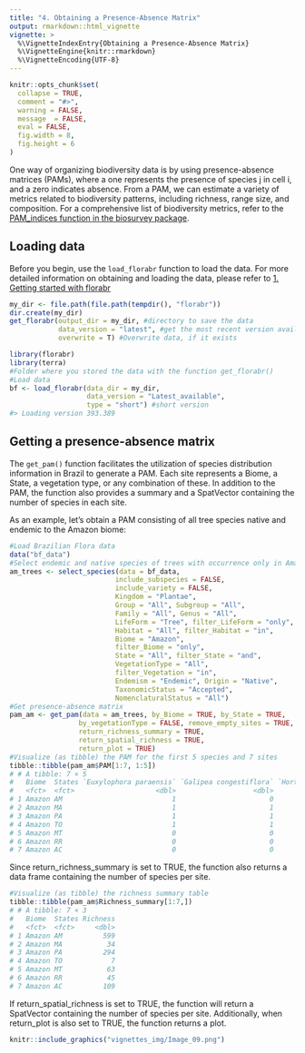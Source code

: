---
title: "4. Obtaining a Presence-Absence Matrix"
output: rmarkdown::html_vignette
vignette: >
  %\VignetteIndexEntry{Obtaining a Presence-Absence Matrix}
  %\VignetteEngine{knitr::rmarkdown}
  %\VignetteEncoding{UTF-8}
---

```{r, include = FALSE}
knitr::opts_chunk$set(
  collapse = TRUE,
  comment = "#>",
  warning = FALSE,
  message  = FALSE,
  eval = FALSE,
  fig.width = 8,
  fig.height = 6
)
```

One way of organizing biodiversity data is by using presence-absence matrices (PAMs), where a one represents the presence of species j in cell i, and a zero indicates absence. From a PAM, we can estimate a variety of metrics related to biodiversity patterns, including richness, range size, and composition. For a comprehensive list of biodiversity metrics, refer to the [PAM_indices function in the biosurvey package](https://claununez.github.io/biosurvey/reference/PAM_indices.html).

## Loading data
Before you begin, use the `load_florabr` function to load the data. For more detailed information on obtaining and loading the data, please refer to [1. Getting started with florabr](getting_started.html)

```{r Get data, results='hide', message=FALSE, warning=FALSE, echo=FALSE}
my_dir <- file.path(file.path(tempdir(), "florabr"))
dir.create(my_dir)
get_florabr(output_dir = my_dir, #directory to save the data
            data_version = "latest", #get the most recent version available
            overwrite = T) #Overwrite data, if it exists
```

```{r, message=FALSE, warning=F}
library(florabr)
library(terra)
#Folder where you stored the data with the function get_florabr()
#Load data
bf <- load_florabr(data_dir = my_dir,
                   data_version = "Latest_available",
                   type = "short") #short version
#> Loading version 393.389
```

## Getting a presence-absence matrix

The `get_pam()` function facilitates the utilization of species distribution information in Brazil to generate a PAM. Each site represents a Biome, a State, a vegetation type, or any combination of these. In addition to the PAM, the function also provides a summary and a SpatVector containing the number of species in each site.

As an example, let's obtain a PAM consisting of all tree species native and endemic to the Amazon biome:
```{r}
#Load Brazilian Flora data
data("bf_data")
#Select endemic and native species of trees with occurrence only in Amazon
am_trees <- select_species(data = bf_data,
                          include_subspecies = FALSE,
                          include_variety = FALSE,
                          Kingdom = "Plantae",
                          Group = "All", Subgroup = "All",
                          Family = "All", Genus = "All",
                          LifeForm = "Tree", filter_LifeForm = "only",
                          Habitat = "All", filter_Habitat = "in",
                          Biome = "Amazon",
                          filter_Biome = "only",
                          State = "All", filter_State = "and",
                          VegetationType = "All",
                          filter_Vegetation = "in",
                          Endemism = "Endemic", Origin = "Native",
                          TaxonomicStatus = "Accepted",
                          NomenclaturalStatus = "All")
#Get presence-absence matrix
pam_am <- get_pam(data = am_trees, by_Biome = TRUE, by_State = TRUE,
                 by_vegetationType = FALSE, remove_empty_sites = TRUE,
                 return_richness_summary = TRUE,
                 return_spatial_richness = TRUE,
                 return_plot = TRUE)
#Visualize (as tibble) the PAM for the first 5 species and 7 sites
tibble::tibble(pam_am$PAM[1:7, 1:5])
# # A tibble: 7 × 5
#   Biome  States `Euxylophora paraensis` `Galipea congestiflora` `Hortia longifolia`
#   <fct>  <fct>                    <dbl>                   <dbl>               <dbl>
# 1 Amazon AM                           1                       0                   1
# 2 Amazon MA                           1                       1                   0
# 3 Amazon PA                           1                       1                   1
# 4 Amazon TO                           1                       1                   0
# 5 Amazon MT                           0                       0                   1
# 6 Amazon RR                           0                       0                   1
# 7 Amazon AC                           0                       0                   0
```
Since return_richness_summary is set to TRUE, the function also returns a data frame containing the number of species per site.
```{r}
#Visualize (as tibble) the richness summary table
tibble::tibble(pam_am$Richness_summary[1:7,])
# # A tibble: 7 × 3
#   Biome  States Richness
#   <fct>  <fct>     <dbl>
# 1 Amazon AM          599
# 2 Amazon MA           34
# 3 Amazon PA          294
# 4 Amazon TO            7
# 5 Amazon MT           63
# 6 Amazon RR           45
# 7 Amazon AC          109
```

If return_spatial_richness is set to TRUE, the function will return a SpatVector containing the number of species per site. Additionally, when return_plot is also set to TRUE, the function returns a plot.
```{r IMG09, eval=TRUE, echo = FALSE}
knitr::include_graphics("vignettes_img/Image_09.png")
```
